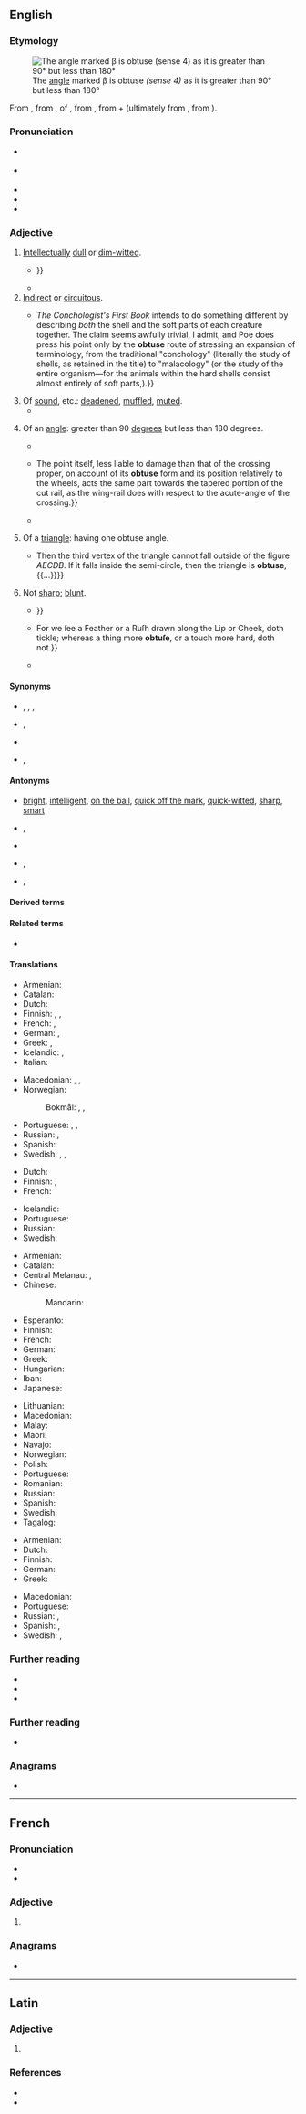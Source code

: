 ==English==
{{was wotd|2018|January|15}}

===Etymology===
[[File:Angle ex2.svg|thumb|The [[angle#Noun|angle]] marked β is obtuse ''(sense 4)'' as it is greater than 90° but less than 180°]]

From {{der|en|frm|obtus||obtuse (''geometry''); narrow-minded, obtuse; boring, dull, lifeless}}, from {{der|en|la|obtūsus||blunt, dull; obtuse}}, {{glossary|past tense|past}} {{glossary|participle}} of {{m|la|obtundere}}, from {{m|la|obtundō||to batter, beat, strike; to blunt, dull}}, from {{m|la|ob-||''prefix meaning against''}} + {{m|la|tundō||to beat, strike; to bruise, crush, pound}} (ultimately from {{der|en|ine-pro|*(s)tewd-}}, from {{m|ine-pro|*(s)tew-||to hit; to push}}).

===Pronunciation===
* {{a|RP}} {{IPA|/əbˈtjuːs/|/-ˈtʃuːs/|lang=en}}
* {{a|GA}} {{IPA|/əbˈt(j)us/|/ɑb-/|lang=en}}
* {{audio|en-us-obtuse.ogg|Audio (GA)|lang=en}}
* {{rhymes|uːs|lang=en}}
* {{hyphenation|ob|tuse|lang=en}}

===Adjective===
{{en-adj|er|more}}

# [[intellectually|Intellectually]] [[dull]] or [[dim-witted]].
#* {{quote-book|author=[Robert Anton]|authorlink=Robert Anton|title=Moriomachia|url=https://quod.lib.umich.edu/e/eebo/A20448.0001.001/1:4?rgn=div1;view=fulltext|archiveurl=https://web.archive.org/web/20180114134329/https://quod.lib.umich.edu/e/eebo/A20448.0001.001/1:4?rgn=div1;view=fulltext|archivedate=14 January 2018|location=imprinted at London|publisher=By Simon Stafford|year=1613|oclc=800723901|passage=It was a merry time with Carrmen, Watermen, & Porters: for in this Eclipſe, many of them did nothing but drinke, domineere, and ſwagger in Alehouſes; but the often going to and fro of the Pot, made them talke of that, which they had nothing to doe withall, and many times their '''obtuſe''' apprehenſions would be medling with the warres betwixt the great Turke and [[Prester John|Preſter Iohn]], how it was likely to end; {{...}}}}
#* {{quote-journal|title=The Observer view on triggering article 50: As Britain hurtles towards the precipice, truth and democracy are in short supply [editorial]|url=https://www.theguardian.com/commentisfree/2017/mar/26/observer-editorial-triggering-of-article-50-jeopardises-60-years-of-unparalleled-peace|archiveurl=https://web.archive.org/web/20170830140905/https://www.theguardian.com/commentisfree/2017/mar/26/observer-editorial-triggering-of-article-50-jeopardises-60-years-of-unparalleled-peace|archivedate=30 August 2017|newspaper={{w|The Observer}}|location=London|date=27 March 2017|passage=Be you a Remainer or a Leaver, you would have to be particularly '''obtuse''' not to see that [[w:Theresa May|[Theresa] May]]'s hard Tory Brexit will cost this country and its families more than it can conceivably afford.}}
# [[indirect|Indirect]] or [[circuitous]].
#* {{quote-book|author=Stephen Jay Gould|authorlink=Stephen Jay Gould|chapter=The Fusions of ''Unum'' and the Benefits of ''Pluribus''|title=[[w:The Hedgehog, the Fox, and the Magister's Pox|The Hedghog, the Fox, and the Magister’s Pox: Mending the Gap between Science and the Humanities]]|location=New York, N.Y.|publisher={{w|Harmony Books}}|year=2003|isbn=978-0-609-60140-2|edition2=Harvard University Press|location2=Cambridge, Mass.; London|publisher2=The Belknap Press of {{w|Harvard University Press}}|year2=2011|section2=section III (A Saga of ''Pluribus'' and ''Unum'': The Power and Meaning of True Consilience)|page2=185|pageurl2=https://books.google.com/books?id=XYfLi4hjhTYC&pg=PA185|isbn2=978-0-674-06166-8|passage={{...}} ''The Conchologist's First Book'' intends to do something different by describing ''both'' the shell and the soft parts of each creature together. The claim seems awfully trivial, I admit, and Poe does press his point only by the '''obtuse''' route of stressing an expansion of terminology, from the traditional "conchology" (literally the study of shells, as retained in the title) to "malacology" (or the study of the entire organism—for the animals within the hard shells consist almost entirely of soft parts,{{nb...}}).}}
# Of [[sound#Noun|sound]], etc.: [[deaden#Adjective|deadened]], [[muffled#Adjective|muffled]], [[muted#Adjective|muted]].
#* {{RQ:Lovell Panzooryktologia|chapter=Dynamilogia Pharmaceutica. Or The Whole Use, of All Simples and Compounds Contained in the ''London Dispensatory'', with the Diseases Cured by Them in Alphabetical Order: Together with the Doses and Formes of All Kinds of Remedies.|page=517|passage=The ''ſenſe'' of the inteſtines, if exquiſite, wants a more gentle remedie; and if dull, a ſtronger: Alſo the ſenſes of the inteſtines are perceived by the courſe of diet; for thoſe that feed upon muſtard, or the like biting and more ſharp meat, without trouble, are of a more '''obtuſe''' ſenſe; but thoſe of an exact ſenſe, which preſently perceive the mordacity; and thoſe that are of a mean ſenſe, want a mean doſe.}}
# {{lb|en|geometry}} Of an [[angle#Noun|angle]]: greater than 90 [[degree]]s but less than 180 degrees.
#* {{quote-book|author=Charles Butler|authorlink=Charles Butler (beekeeper)|chapter=Of the Hiues, and the Dreſsing of Them|title=The Feminine Monarchie: Or The Historie of Bees. Shewing Their Admirable Nature, and Properties, Their Generation, and Colonies, Their Gouernment, Loyaltie, Art, Industrie, Enemies, Warres, Magnanimitie, &c. Together with the Right ordering of Them from Time to Time: And the Sweet Profit Arising thereof. Written out of Experience|location=London|publisher=Printed by Iohn Haviland for Roger Iackson, and are to be sold at his Shop in [[w:Fleet Street|Fleetstreet]], ouer against the Conduit|year=1623|section=footnote c|oclc=63334619|passage=If you put foure Spleets in a [[hive|Hiue]], then cut their backes, where they muſt leane one againſt another, to ſquare angles, ſuch as be foure in a circle: if but three, cut them to '''obtuſe''' angles, ſuch as are three in a circle: (you may readily try them, before you put them in, by Moulds made iuſt to thoſe formes) and ſo will they ſtand cloſe and firme together.}}
#* {{quote-book|author=Ch[arles] Couche|author2=James N. Shoolbred, transl.|chapter=Special Points in the Permanent Way|title=Permanent Way Rolling Stock and Technical Working of Railways. Followed by an Appendix on Works of Art|location=London|publisher=Dulau & Co., 37, {{w|Soho Square}}; Paris: Dunod, 49, Quai des Augustins|year=1877|volume=I|section=§ XIV (Rail-crossings), paragraph 258|page=316|pageurl=https://archive.org/stream/permanentwayrol00coucgoog#page/n334/mode/1up/|oclc=58932800|passage='''''Obtuse''' angles of the through crossing.'' — The system of the two '''obtuse'''-angled points is especially termed the dead-crossing. {{...}} The point itself, less liable to damage than that of the crossing proper, on account of its '''obtuse''' form and its position relatively to the wheels, acts the same part towards the tapered portion of the cut rail, as the wing-rail does with respect to the acute-angle of the crossing.}}
#* {{quote-book|author=May Sinclair|authorlink=May Sinclair|chapter=Space, Time and Other Consciousnesses|title=The New Idealism|location=New York, N.Y.|publisher=[[w:Macmillan Publishers|The Macmillan Company]]|year=1922|section=section v|pages=255–256|pageurl=https://archive.org/stream/thenewidealism00sincuoft#page/256/mode/1up/|oclc=558287|passage=If he is standing close beside me I know that our separate axes of vision will meet at an acute angle in the centre of his object, and if we are further apart, at an '''obtuser''' angle.}}
# {{lb|en|geometry}} Of a [[triangle]]: having one obtuse angle.
#* {{quote-book|author=Edward J. Barbeau|authorlink=Edward Barbeau|chapter=Probability and Statistics|title=More Fallacies, Flaws, and Flimflam|series=Spectrum Series|location=Washington, D.C.|publisher={{w|Mathematical Association of America}}|year=2013|page=128|pageurl=https://books.google.com/books?id=seRaAQAAQBAJ&pg=PA128|isbn=978-0-88385-580-5|passage=Ruma Falk wrote an article entitled ''Lewis Carroll's obtuse problem'', published in ''Teaching statistics'' 23:3 (Autumn, 2001), 72–75. She discussed the Pillow Problem No. 58 from the collection published in 1895 by {{w|Lewis Carroll}}: / Three points are taken at random on an infinite Plane. Find the chance of their being the vertices of an obtuse-angled Triangle. / {{...}} Then the third vertex of the triangle cannot fall outside of the figure <math>AECDB</math>. If it falls inside the semi-circle, then the triangle is '''obtuse''', {{...}}}}
# {{lb|en|now|chiefly|botany|zoology}} Not [[sharp#Adjective|sharp]]; [[blunt]].
#* {{quote-book|author=Francis Rabelais [''i.e.'', {{w|François Rabelais}}]|author2=&#91;{{w|Peter Anthony Motteux}}, transl.&#93;|chapter=How Pantagruel Did Put Himself in a Readiness to Go to Sea; and of the Herb Named Pantagruelion|title=[[w:Gargantua and Pantagruel|The Works of Mr. Francis Rabelais Doctor in Physick, Containing Five Books of the Lives, Heroick Deeds and Sayings of Gargantua and His Sonne Pantagruel: Together with the Pantagrueline Prognostication, the Oracle of the Divine Bacbuc, and Response of the Bottle: Hereunto are Annexed the Navigations unto the Sounding Isle and the Isle of the Apedefts: As Likewise the Philosophical Cream with a Limosin Epistle all Done by Mr. Francis Rabelais in the French Tongue and Now Faithfully Translated into English [...] In Two Volumes]]|location=London|publisher=Privately printed for the Navarre Society Limited, 23 [[w:Oxford Street|New Oxford Street]], W.C.|year=1653|year_published=1921|volume=II|section=book III|pages=57–58|pageurl=https://books.google.com/books?id=USmgAAAAMAAJ&pg=PA58|oclc=228675398|passage=The Herb Pantagruelion hath a little Root somewhat hard and ruff, roundish, terminating in an '''obtuse''' and very blunt Point, and having some of its Veins, Strings or Filaments coloured with some spots of white, {{...}}}}
#* {{quote-book|author=Francis Lord Verulam, Viscount St. Alban &#91;{{w|Francis Bacon}}&#93;|chapter=Century VIII|title=Sylva Sylvarum, or, A Natural History, in Ten Centuries. Whereunto is Newly Added, the History Natural and Experimental of [Life] and Death, or of the Prolongation of Life. Published after the Authors Death. By {{w|William Rawley}}, Doctor in Divinity, One of His Majesties Chaplains. Whereunto is Added Articles of Inquiry, Touching Metals and Minerals. And the New Atlantis. As also the Life of the Right Honorable Francis Bacon, Never Added to this Book before. [...] With an Alphabetical Table of the Principal Things Contained in the Ten Centuries|edition=9th and last|location=London|publisher=Printed by J[ohn] R[edmayne] for William Lee, and are to be sold by George Sawbridg [''et al.'']|year=1670|page=161|pageurl=https://books.google.com/books?id=5gU2AQAAMAAJ&pg=161|oclc=42391224|passage={{...}} For we ſee a Feather or a Ruſh drawn along the Lip or Cheek, doth tickle; whereas a thing more '''obtuſe''', or a touch more hard, doth not.}}
#* {{quote-book|author=Ernest Bramah|authorlink=Ernest Bramah|chapter=XV|chapterurl=https://books.google.com/books?id=yUd-CgAAQBAJ&pg=PT152|title=[[w:The Moon of Much Gladness|The Moon of Much Gladness: Related by Kai Lung]]|location=London|publisher=[[w:Cassell (publisher)|Cassell and Co.]]|year=1932|oclc=51025099|location2=[s.l.]|publisher2=Read Books|year2=2013|section2=section IV|isbn2=978-1-4733-9248-9|passage=Yet you do not brighten what would otherwise be dull, impart a keenness to the '''obtusest''' point, and diffuse a general lustre?}}

====Synonyms====
* {{sense|intellectually dull}} {{l|en|dense}}, {{l|en|dim}}, {{l|en|dim-witted}}, {{l|en|thick}} {{qualifier|informal}}
* {{sense|of a sound}} {{l|en|deadened}}, {{l|en|muffled}}
* {{sense|of a triangle}} {{l|en|obtuse-angled}}
* {{sense|now chiefly botany, zoology}} {{l|en|blunt}}, {{l|en|dull}}

====Antonyms====
* {{sense|intellectually dull}} [[bright]], [[intelligent]], [[on the ball]], [[quick off the mark]], [[quick-witted]], [[sharp]], [[smart]]
* {{sense|of a sound}} {{l|en|clear}}, {{l|en|sharp}}
* {{sense|of an angle}} {{l|en|acute}}
* {{sense|of a triangle}} {{l|en|acute}}, {{l|en|acute-angled}}
* {{sense|now chiefly botany, zoology}} {{l|en|pointed}}, {{l|en|sharp}}

====Derived terms====
{{der2|lang=en|obtuse triangle|obtuseness|obtuse-angled|obtusely|unobtuse|subobtuse|obtuse angle|nonobtuse|obtusity|obtuse barracuda|obtuse margin|obtuse sedge|obtuse starwort}}

====Related terms====
* {{l|en|obtund}}

====Translations====
{{trans-top|intellectually dull}}
* Armenian: {{t+|hy|բութ}}
* Catalan: {{t|ca|obtús}}
* Dutch: {{t+|nl|afgestompt}}
* Finnish: {{t+|fi|tylsä}}, {{t+|fi|hidasjärkinen}}, {{t+|fi|hidasälyinen}}
* French: {{t+|fr|obtus|m}}, {{t+|fr|obtuse|f}}
* German: {{t+|de|begriffsstutzig}}, {{t+|de|beschränkt}}
* Greek: {{t+|el|κουτός|m}}, {{t+|el|αμβλύνους|m}}
* Icelandic: {{t+|is|sljór}}, {{t+|is|tregur}}
* Italian: {{t+|it|ottuso}}
{{trans-mid}}
* Macedonian: {{t|mk|тап|m|tr=tap}}, {{t|mk|глуп|m|tr=glup}}, {{t|mk|глупав|m|tr=glúpav}}
* Norwegian:
*: Bokmål: {{t+|nb|dum}}, {{t|nb|sløv}}, {{t+|nb|treg}}
* Portuguese: {{t+|pt|obtuso}}, {{t+|pt|bronco}}, {{t+|pt|parvo}}
* Russian: {{t+|ru|тупо́й}}, {{t+|ru|недалёкий}}
* Spanish: {{t+|es|obtuso}}
* Swedish: {{t+|sv|trög}}, {{t+|sv|slö}}, {{t+|sv|tjockskallig}}
{{trans-bottom}}

{{trans-top|indirect or circuitous}}
{{trans-mid}}
{{trans-bottom}}

{{trans-top|of a sound: deadened or muffled}}
* Dutch: {{t+|nl|gesmoord}}
* Finnish: {{t+|fi|vaimea}}, {{t|fi|vaimennettu}}
* French: {{t+|fr|sourd}}
{{trans-mid}}
* Icelandic: {{t+|is|daufur}}
* Portuguese: {{t+|pt|abafado}}
* Russian: {{t+|ru|приглушённый}}
* Swedish: {{t+|sv|dov}}
{{trans-bottom}}

{{trans-top|of an angle}}
* Armenian: {{t+|hy|բութ}}
* Catalan: {{t|ca|obtús}}
* Central Melanau: {{t|mel|langak}}, {{t|mel|tangak}}
* Chinese:
*: Mandarin: {{t+|cmn|钝角|sc=Hani}}
* Esperanto: {{t+|eo|obtuza}}
* Finnish: {{t+|fi|tylppä}}
* French: {{t+|fr|obtus}}
* German: {{t+|de|stumpf}}
* Greek: {{t+|el|αμβλύς|m}}
* Hungarian: {{t+|hu|tompa}}
* Iban: {{t|iba|chakah}}
* Japanese: {{t+|ja|鈍角|tr=donkaku no|alt=鈍角の|sc=Jpan}}
{{trans-mid}}
* Lithuanian: {{t|lt|bukas}}
* Macedonian: {{t|mk|тап|m|tr=tap}}
* Malay: {{t|ms|cakah}}
* Maori: {{t|mi|hāpūpū}}
* Navajo: {{t|nv|ałhiʼdiidzo}}
* Norwegian: {{t+|no|stump}}
* Polish: {{t|pl|rozwarty|m}}
* Portuguese: {{t+|pt|obtuso}}
* Romanian: {{t+|ro|obtuz}}
* Russian: {{t+|ru|тупо́й}}
* Spanish: {{t+|es|obtuso}}
* Swedish: {{t+|sv|trubbig}}
* Tagalog: {{t+|tl|bika}}
{{trans-bottom}}

{{trans-see|of a triangle|obtuse-angled}}

{{trans-top|botany, zoology: blunt}}
* Armenian: {{t+|hy|բութ}}
* Dutch: {{t+|nl|bot}}
* Finnish: {{t+|fi|tylppä}}
* German: {{t+|de|stumpf}}
* Greek: {{t+|el|αμβλύς|m}}
{{trans-mid}}
* Macedonian: {{t|mk|тап|m|tr=tap}}
* Portuguese: {{t+|pt|obtuso}}
* Russian: {{t+|ru|тупо́й}}, {{t+|ru|притуплённый}}
* Spanish: {{t+|es|obtuso}}, {{t+|es|romo}}
* Swedish: {{t+|sv|trubbig}}, {{t+|sv|slö}}
{{trans-bottom}}

===Further reading===
* {{R:Century 1911}}
* {{R:Webster 1913}}
* {{R:OneLook}}

===Further reading===
* {{pedia|obtuse|obtuse (disambiguation)}}

===Anagrams===
* {{anagrams|en|buteos}}

----

==French==

===Pronunciation===
* {{fr-IPA|optuse}}
* {{audio|Fr-Paris--obtuse.ogg|Audio (Paris)|lang=fr}}

===Adjective===
{{fr-adj-form}}

# {{feminine singular of|obtus|lang=fr}}

===Anagrams===
* {{l|fr|boutes}}

----

==Latin==

===Adjective===
{{la-adj-form|obtūse}}

# {{inflection of|obtūsus||voc|m|s|lang=la}}

===References===
* {{R:L&S}}
* {{R:Gaffiot}}